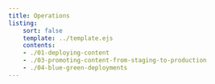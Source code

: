```yaml
---
title: Operations
listing:
    sort: false
    template: ../template.ejs
    contents:
    - ./01-deploying-content
    - ./03-promoting-content-from-staging-to-production
    - ./04-blue-green-deployments
---
```

